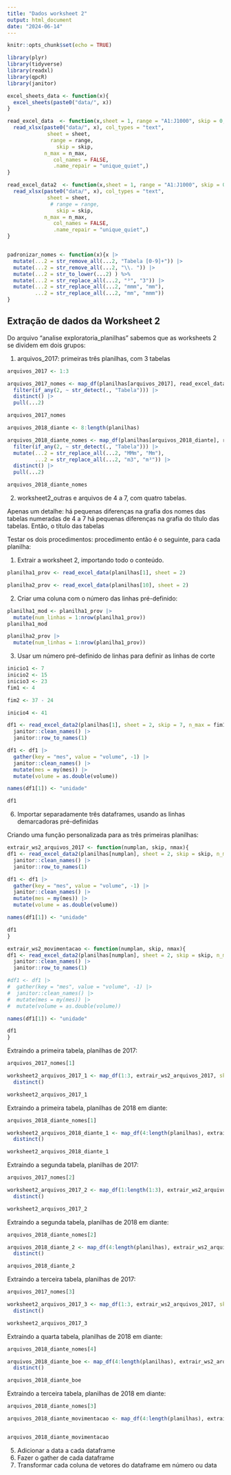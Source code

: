 ```yaml
---
title: "Dados worksheet 2"
output: html_document
date: "2024-06-14"
---
```


```r
knitr::opts_chunk$set(echo = TRUE)
```

```r
library(plyr)
library(tidyverse)
library(readxl)
library(qpcR)
library(janitor)

```


```r
excel_sheets_data <- function(x){
  excel_sheets(paste0("data/", x))
}

read_excel_data  <- function(x,sheet = 1, range = "A1:J1000", skip = 0, n_max = 1000){
  read_xlsx(paste0("data/", x), col_types = "text",
             sheet = sheet,
              range = range,
                skip = skip,
            n_max = n_max,
               col_names = FALSE,
               .name_repair = "unique_quiet",)
}

read_excel_data2  <- function(x,sheet = 1, range = "A1:J1000", skip = 0, n_max = 1000){
  read_xlsx(paste0("data/", x), col_types = "text",
             sheet = sheet,
              # range = range,
                skip = skip,
            n_max = n_max,
               col_names = FALSE,
               .name_repair = "unique_quiet",)
}


padronizar_nomes <- function(x){x |> 
  mutate(...2 = str_remove_all(...2, "Tabela [0-9]+")) |>
  mutate(...2 = str_remove_all(...2, "\\. ")) |>  
  mutate(...2 = str_to_lower(...2) ) %>% 
  mutate(...2 = str_replace_all(...2, "³", "3")) |>
  mutate(...2 = str_replace_all(...2, "mmm", "mm"),
         ...2 = str_replace_all(...2, "mm", "mmm")) 
}

```

## Extração de dados da Worksheet 2

Do arquivo "analise exploratoria_planilhas" sabemos que as worksheets 2 se dividem em dois grupos:

1) arquivos_2017: primeiras três planilhas, com 3 tabelas

```r
arquivos_2017 <- 1:3

arquivos_2017_nomes <- map_df(planilhas[arquivos_2017], read_excel_data, sheet = 2) |> 
  filter(if_any(2, ~ str_detect(., "Tabela"))) |> 
  distinct() |> 
  pull(...2)

arquivos_2017_nomes
```
```r
arquivos_2018_diante <- 8:length(planilhas)

arquivos_2018_diante_nomes <- map_df(planilhas[arquivos_2018_diante], read_excel_data, sheet = 2) |> 
  filter(if_any(2, ~ str_detect(., "Tabela"))) |>
  mutate(...2 = str_replace_all(...2, "MMm", "Mm"),
         ...2 = str_replace_all(...2, "m3", "m³")) |> 
  distinct() |> 
  pull(...2)

arquivos_2018_diante_nomes
```


2) worksheet2_outras e arquivos de 4 a 7, com quatro tabelas. 

Apenas um detalhe: há pequenas diferenças na grafia dos nomes das tabelas numeradas de 4 a 7 há pequenas diferenças na grafia do título das tabelas. Então, o título das tabelas

Testar os dois procedimentos: procedimento então é o seguinte, para cada planilha:



1) Extrair a worksheet 2, importando todo o conteúdo. 

```r
planilha1_prov <- read_excel_data(planilhas[1], sheet = 2)

planilha2_prov <- read_excel_data(planilhas[10], sheet = 2)
```


2) Criar uma coluna com o número das linhas pré-definido:

```r
planilha1_mod <- planilha1_prov |> 
  mutate(num_linhas = 1:nrow(planilha1_prov))
planilha1_mod
```

```r
planilha2_prov |> 
  mutate(num_linhas = 1:nrow(planilha1_prov))
```


3) Usar um número pré-definido de linhas para definir as linhas de corte

```r
inicio1 <- 7
inicio2 <- 15
inicio3 <- 23
fim1 <- 4
```

```r
fim2 <- 37 - 24

inicio4 <- 41
```


```r
df1 <- read_excel_data2(planilhas[1], sheet = 2, skip = 7, n_max = fim1) |> 
  janitor::clean_names() |> 
  janitor::row_to_names(1)

df1 <- df1 |> 
  gather(key = "mes", value = "volume", -1) |> 
  janitor::clean_names() |>
  mutate(mes = my(mes)) |> 
  mutate(volume = as.double(volume))  

names(df1[1]) <- "unidade"

df1

```

6) Importar separadamente três dataframes, usando as linhas demarcadoras pré-definidas

Criando uma função personalizada para as três primeiras planilhas:
```r

extrair_ws2_arquivos_2017 <- function(numplan, skip, nmax){
df1 <- read_excel_data2(planilhas[numplan], sheet = 2, skip = skip, n_max = nmax) |> 
  janitor::clean_names() |> 
  janitor::row_to_names(1)

df1 <- df1 |> 
  gather(key = "mes", value = "volume", -1) |> 
  janitor::clean_names() |>
  mutate(mes = my(mes)) |> 
  mutate(volume = as.double(volume))  

names(df1[1]) <- "unidade"

df1  
}

extrair_ws2_movimentacao <- function(numplan, skip, nmax){
df1 <- read_excel_data2(planilhas[numplan], sheet = 2, skip = skip, n_max = nmax) |> 
  janitor::clean_names() |> 
  janitor::row_to_names(1)

#df1 <- df1 |> 
#  gather(key = "mes", value = "volume", -1) |> 
#  janitor::clean_names() |>
#  mutate(mes = my(mes)) |> 
#  mutate(volume = as.double(volume))  

names(df1[1]) <- "unidade"

df1  
}
```

Extraindo a primeira tabela, planilhas de 2017:

```r
arquivos_2017_nomes[1]
```
```r
worksheet2_arquivos_2017_1 <- map_df(1:3, extrair_ws2_arquivos_2017, skip = inicio1, nmax = fim1) |> 
  distinct()

worksheet2_arquivos_2017_1 
```
Extraindo a primeira tabela, planilhas de 2018 em diante:
```r
arquivos_2018_diante_nomes[1]
```
```r
worksheet2_arquivos_2018_diante_1 <- map_df(4:length(planilhas), extrair_ws2_arquivos_2017, skip = inicio1, nmax = fim1) |> 
  distinct()

worksheet2_arquivos_2018_diante_1
```

Extraindo a segunda tabela, planilhas de 2017:

```r
arquivos_2017_nomes[2]
```
```r
worksheet2_arquivos_2017_2 <- map_df(1:length(1:3), extrair_ws2_arquivos_2017, skip = inicio2, nmax = fim1) |> 
  distinct()

worksheet2_arquivos_2017_2
```
Extraindo a segunda tabela, planilhas de 2018 em diante:

```r
arquivos_2018_diante_nomes[2]
```
```r
arquivos_2018_diante_2 <- map_df(4:length(planilhas), extrair_ws2_arquivos_2017, skip = inicio2, nmax = fim1) |> 
  distinct()

arquivos_2018_diante_2
```
Extraindo a terceira tabela, planilhas de 2017:

```r
arquivos_2017_nomes[3]
```
```r
worksheet2_arquivos_2017_3 <- map_df(1:3, extrair_ws2_arquivos_2017, skip = inicio3, nmax = fim1) |> 
  distinct()

worksheet2_arquivos_2017_3
```

Extraindo a quarta tabela, planilhas de 2018 em diante:

```r
arquivos_2018_diante_nomes[4]
```
```r
arquivos_2018_diante_boe <- map_df(4:length(planilhas), extrair_ws2_arquivos_2017, skip = inicio4, nmax = fim1) |> 
  distinct()

arquivos_2018_diante_boe
```

Extraindo a terceira tabela, planilhas de 2018 em diante:

```r
arquivos_2018_diante_nomes[3]
```

```r
arquivos_2018_diante_movimentacao <- map_df(4:length(planilhas), extrair_ws2_movimentacao, skip = inicio3, nmax = fim2) 


arquivos_2018_diante_movimentacao
```

5) Adicionar a data a cada dataframe
6) Fazer o gather de cada dataframe
7) Transformar cada coluna de vetores do dataframe em número ou data




